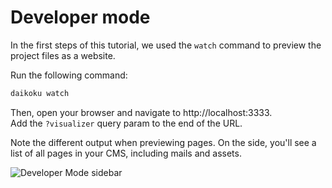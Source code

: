 
# Developer mode

In the first steps of this tutorial, we used the `watch` command to preview the project files as a website.

Run the following command:

```sh
daikoku watch
```

Then, open your browser and navigate to http://localhost:3333.  
Add the `?visualizer` query param to the end of the URL.

Note the different output when previewing pages. On the side, you'll see a list of all pages in your CMS, including mails and assets.

<div style={{textAlign: 'center', maxWidth: 600 }}>
  <img
    src={DeveloperMode}
    alt="Developer Mode sidebar"
  />
</div>
